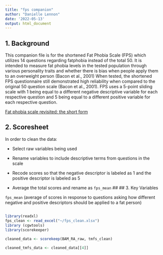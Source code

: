 ```yaml
---
title: "fps companion"
author: "Danielle Lennon"
date: '2022-05-13'
output: html_document
---
```


## 1. Background

This companion file is for the shortened Fat Phobia Scale (FPS) which utilizes 14 questions regarding fatphobia instead of the total 50. It is intended to measure fat phobia levels in the tested population through various personality traits and whether there is bias when people apply them to an overweight person (Bacon et al., 2001) When tested, the shortened FPS questionnaire still demonstrated high reliability when compared to the original 50 question scale (Bacon et al., 2001). FPS uses a 5-point sliding scale with 1 being equal to a different negative descriptive variable for each respective question and 5 being equal to a different positive variable for each respective question. 


[Fat phobia scale revisited: the short form ](https://www.nature.com/articles/0801537)

##
## 2. Scoresheet

In order to clean the data:

- Select raw variables being used

- Rename variables to include descriptive terms from questions in the scale

- Recode scores so that the negative descriptor is labeled as 1 and the positive descriptor is labeled as 5

- Average the total scores and rename as `fps_mean`
##
## 3. Key Variables

`fps_mean` (average of scores in response to questions asking how different negative and positive descriptors should be applied to a fat person)

##
```r
library(readxl)
fps_clean <- read_excel("~/fps_clean.xlsx")
library (cgwtools)
library(scorekeeper)

cleaned_data <- scorekeep(BAM_RA_raw, tmfs_clean)

cleaned_tmfs_data <- cleaned_data[[4]]

```
